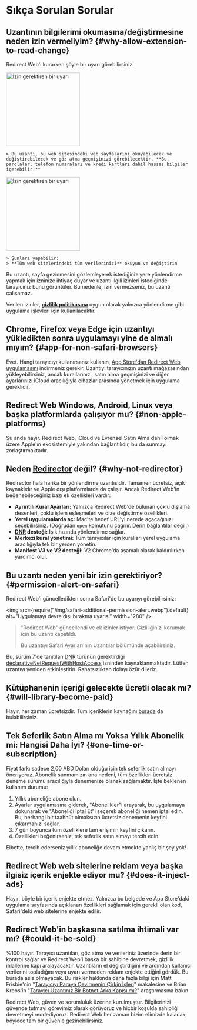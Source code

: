 
# Sıkça Sorulan Sorular

## Uzantının bilgilerimi okumasına/değiştirmesine neden izin vermeliyim? {#why-allow-extension-to-read-change}

Redirect Web'i kurarken şöyle bir uyarı görebilirsiniz:

<IfBrowserStore stores='appStore'>
    <Image src={PermissionAlertSafari} alt="İzin gerektiren bir uyarı" width="200" margin="0 0 16px 0" hasShadow={true} />

    > Bu uzantı, bu web sitesindeki web sayfalarını okuyabilecek ve değiştirebilecek ve göz atma geçmişinizi görebilecektir. **Bu, parolalar, telefon numaraları ve kredi kartları dahil hassas bilgiler içerebilir.**
</IfBrowserStore>

<IfBrowserStore stores='appStore' includes={false}>
    <Image src={PermissionAlertChrome} alt="İzin gerektiren bir uyarı" height="200" hasRoundedCorners={true} hasShadow={true} margin="0 0 16px 0" />

    > Şunları yapabilir:  
    > **Tüm web sitelerindeki tüm verilerinizi** okuyun ve değiştirin
</IfBrowserStore>

Bu uzantı, sayfa gezinmesini gözlemleyerek istediğiniz yere yönlendirme yapmak için izninize ihtiyaç duyar ve uzantı ilgili izinleri istediğinde tarayıcınız bunu görüntüler. Bu nedenle, izin vermezseniz, bu uzantı çalışamaz.

Verilen izinler, **[gizlilik politikasına](./privacy-policy)** uygun olarak yalnızca yönlendirme gibi uygulama işlevleri için kullanılacaktır.

## Chrome, Firefox veya Edge için uzantıyı yükledikten sonra uygulamayı yine de almalı mıyım? {#app-for-non-safari-browsers}

Evet. Hangi tarayıcıyı kullanırsanız kullanın, [App Store'dan Redirect Web uygulamasını](https://apps.apple.com/app/id1571283503) indirmeniz gerekir. Uzantıyı tarayıcınızın uzantı mağazasından yükleyebilirsiniz, ancak kurallarınızı, satın alma geçmişinizi ve diğer ayarlarınızı iCloud aracılığıyla cihazlar arasında yönetmek için uygulama gereklidir.

## Redirect Web Windows, Android, Linux veya başka platformlarda çalışıyor mu? {#non-apple-platforms}

Şu anda hayır. Redirect Web, iCloud ve Evrensel Satın Alma dahil olmak üzere Apple'ın ekosistemiyle yakından bağlantılıdır, bu da sunmayı zorlaştırmaktadır.

## Neden [Redirector](https://github.com/einaregilsson/Redirector) değil? {#why-not-redirector}

Redirector hala harika bir yönlendirme uzantısıdır. Tamamen ücretsiz, açık kaynaklıdır ve Apple dışı platformlarda da çalışır. Ancak Redirect Web'in beğenebileceğiniz bazı ek özellikleri vardır:

* **Ayrıntılı Kural Ayarları:** Yalnızca Redirect Web'de bulunan çoklu dışlama desenleri, çoklu işlem eşleşmeleri ve dize değiştirme özellikleri.
* **Yerel uygulamalarda aç:** Mac'te hedef URL'yi nerede açacağınızı seçebilirsiniz. (Doğrudan `open` komutunu çağırır. Derin bağlantılar değil.)
* **[DNR](https://blog.mozilla.org/addons/2023/05/17/declarativenetrequest-available-in-firefox/) desteği:** Işık hızında yönlendirme sağlar.
* **Merkezi kural yönetimi:** Tüm tarayıcılar için kuralları yerel uygulama aracılığıyla tek bir yerden yönetin.
* **Manifest V3 ve V2 desteği:** V2 Chrome'da aşamalı olarak kaldırılırken yardımcı olur.

## Bu uzantı neden yeni bir izin gerektiriyor? {#permission-alert-on-safari}

Redirect Web'i güncelledikten sonra Safari'de bu uyarıyı görebilirsiniz:

<img src={require("/img/safari-additional-permission-alert.webp").default} alt="Uygulamayı devre dışı bırakma uyarısı" width="280" />

> "Redirect Web" güncellendi ve ek izinler istiyor. Gizliliğinizi korumak için bu uzantı kapatıldı.
>
> Bu uzantıyı Safari Ayarları'nın Uzantılar bölümünde açabilirsiniz.

Bu, sürüm 7'de tanıtılan [DNR](./rule-settings#type) türünün gerektirdiği [declarativeNetRequestWithHostAccess](https://developer.apple.com/documentation/safariservices/safari_web_extensions/blocking_content_with_your_safari_web_extension) izninden kaynaklanmaktadır. Lütfen uzantıyı yeniden etkinleştirin. Rahatsızlıktan dolayı özür dileriz.

## Kütüphanenin içeriği gelecekte ücretli olacak mı? {#will-library-become-paid}

Hayır, her zaman ücretsizdir. Tüm içeriklerin kaynağını [burada](https://github.com/mshibanami/redirect-web/tree/main/library) da bulabilirsiniz.

## Tek Seferlik Satın Alma mı Yoksa Yıllık Abonelik mi: Hangisi Daha İyi? {#one-time-or-subscription}

Fiyat farkı sadece 2,00 ABD Doları olduğu için tek seferlik satın almayı öneriyoruz.
Abonelik sunmamızın ana nedeni, tüm özellikleri ücretsiz deneme sürümü aracılığıyla denemenize olanak sağlamaktır. İşte beklenen kullanım durumu:

1. Yıllık aboneliğe abone olun.
2. Ayarlar uygulamasına giderek, "Abonelikler"i arayarak, bu uygulamaya dokunarak ve "Aboneliği İptal Et"i seçerek aboneliği hemen iptal edin. Bu, herhangi bir taahhüt olmaksızın ücretsiz denemenin keyfini çıkarmanızı sağlar.
3. 7 gün boyunca tüm özelliklere tam erişimin keyfini çıkarın.
4. Özellikleri beğenirseniz, tek seferlik satın almayı tercih edin.

Elbette, tercih ederseniz yıllık aboneliğe devam etmekte yanlış bir şey yok!

## Redirect Web web sitelerine reklam veya başka ilgisiz içerik enjekte ediyor mu? {#does-it-inject-ads}

Hayır, böyle bir içerik enjekte etmez. Yalnızca bu belgede ve App Store'daki uygulama sayfasında açıklanan özellikleri sağlamak için gerekli olan kod, Safari'deki web sitelerine enjekte edilir.

## Redirect Web'in başkasına satılma ihtimali var mı? {#could-it-be-sold}

%100 hayır. Tarayıcı uzantıları, göz atma ve verileriniz üzerinde derin bir kontrol sağlar ve Redirect Web'i başka bir sahibine devretmek, gizlilik ihlallerine kapı aralayacaktır. Uzantıların el değiştirdiğini ve ardından kullanıcı verilerini topladığını veya uyarı vermeden reklam enjekte ettiğini gördük. Bu burada asla olmayacak. Bu riskler hakkında daha fazla bilgi için Matt Frisbie'nin "[Tarayıcıyı Paraya Çevirmenin Çirkin İşleri](https://mattfrisbie.substack.com/p/the-ugly-business-of-monetizing-browser)" makalesine ve Brian Krebs'in "[Tarayıcı Uzantınız Bir Botnet Arka Kapısı mı?](https://krebsonsecurity.com/2021/03/is-your-browser-extension-a-botnet-backdoor/)" araştırmasına bakın.

Redirect Web, güven ve sorumluluk üzerine kurulmuştur. Bilgilerinizi güvende tutmayı görevimiz olarak görüyoruz ve hiçbir koşulda sahipliği devretmeyi reddediyoruz. Redirect Web her zaman bizim elimizde kalacak, böylece tam bir güvenle gezinebilirsiniz.
